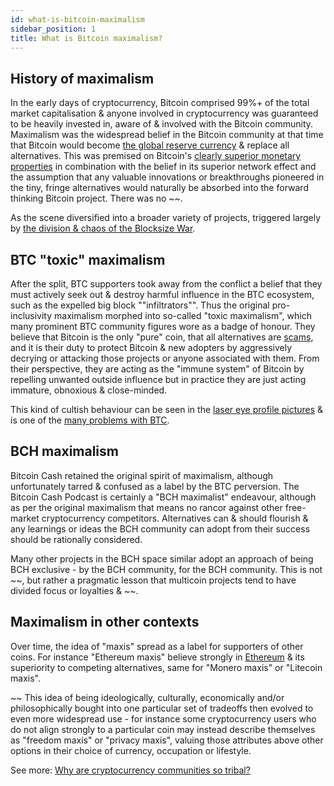 ```yaml
---
id: what-is-bitcoin-maximalism
sidebar_position: 1
title: What is Bitcoin maximalism?
---
```


## History of maximalism

In the early days of cryptocurrency, Bitcoin comprised 99%+ of the total market capitalisation & anyone involved in cryptocurrency was guaranteed to be heavily invested in, aware of & involved with the Bitcoin community. Maximalism was the widespread belief in the Bitcoin community at that time that Bitcoin would become [the global reserve currency](/faqs/Global-Reserve-Currency/what-do-you-mean-global-reserve-currency) & replace all alternatives. This was premised on Bitcoin's [clearly superior monetary properties](/start#episode-1-of-10-money) in combination with the belief in its superior network effect and the assumption that any valuable innovations or breakthroughs pioneered in the tiny, fringe alternatives would naturally be absorbed into the forward thinking Bitcoin project. There was no ~~.

As the scene diversified into a broader variety of projects, triggered largely by [the division & chaos of the Blocksize War](/start#episode-8-of-10-bitcoin-cash).

## BTC "toxic" maximalism

After the split, BTC supporters took away from the conflict a belief that they must actively seek out & destroy harmful influence in the BTC ecosystem, such as the expelled big block ""infiltrators"". Thus the original pro-inclusivity maximalism morphed into so-called "toxic maximalism", which many prominent BTC community figures wore as a badge of honour. They believe that Bitcoin is the only "pure" coin, that all alternatives are [scams](/start#episode-7-of-10-adoption-mania-and-scams), and it is their duty to protect Bitcoin & new adopters by aggressively decrying or attacking those projects or anyone associated with them. From their perspective, they are acting as the "immune system" of Bitcoin by repelling unwanted outside influence but in practice they are just acting immature, obnoxious & close-minded.

This kind of cultish behaviour can be seen in the [laser eye profile pictures](/faqs/Culture/whats-with-the-green-sunglasses) & is one of the [many problems with BTC](/faqs/BCH-vs-BTC/whats-wrong-with-bitcoin-btc).

## BCH maximalism

Bitcoin Cash retained the original spirit of maximalism, although unfortunately tarred & confused as a label by the BTC perversion. The Bitcoin Cash Podcast is certainly a "BCH maximalist" endeavour, although as per the original maximalism that means no rancor against other free-market cryptocurrency competitors. Alternatives can & should flourish & any learnings or ideas the BCH community can adopt from their success should be rationally considered.

Many other projects in the BCH space similar adopt an approach of being BCH exclusive - by the BCH community, for the BCH community. This is not ~~, but rather a pragmatic lesson that multicoin projects tend to have divided focus or loyalties & ~~.

## Maximalism in other contexts

Over time, the idea of "maxis" spread as a label for supporters of other coins. For instance "Ethereum maxis" believe strongly in [Ethereum](/) & its superiority to competing alternatives, same for "Monero maxis" or "Litecoin maxis".

~~ This idea of being ideologically, culturally, economically and/or philosophically bought into one particular set of tradeoffs then evolved to even more widespread use - for instance some cryptocurrency users who do not align strongly to a particular coin may instead describe themselves as "freedom maxis" or "privacy maxis", valuing those attributes above other options in their choice of currency, occupation or lifestyle.

See more: [Why are cryptocurrency communities so tribal?](/faqs/Cryptocurrency/why-are-cryptocurrencies-tribal)
